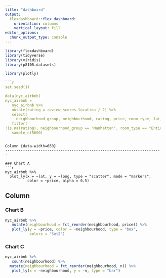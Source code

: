 ```yaml
---
title: "dashboard"
output: 
  flexdashboard::flex_dashboard:
    orientation: columns
    vertical_layout: fill
editor_options: 
  chunk_output_type: console
---
```


```r
library(flexdashboard)
library(tidyverse) 
library(viridis) 
library(p8105.datasets)

library(plotly)

```r
set.seed(1)

data(nyc_airbnb)
nyc_airbnb =
   nyc_airbnb %>%
   mutate(rating = review_scores_location / 2) %>%
   select(
     neighbourhood_group, neighbourhood, rating, price, room_type, lat, long) %>%
   filter(
!is.na(rating), neighbourhood_group == "Manhattan", room_type == "Entire home/apt", price %in% 100:500) %>%
   sample_n(5000)

```

```

Column {data-width=650}
-----------------------------------------------------------------------

### Chart A
```r
nyc_airbnb %>%
  plot_ly(x = ~lat, y = ~long, type = "scatter", mode = "markers",
          color = ~price, alpha = 0.5)

```

Column {data-width=350}
-----------------------------------------------------------------------

### Chart B

```r
nyc_airbnb %>%
   mutate(neighbourhood = fct_reorder(neighbourhood, price)) %>%
   plot_ly(y = ~price, color = ~neighbourhood, type = "box",
           colors = "Set2")
```

### Chart C

```r
nyc_airbnb %>%
   count(neighbourhood) %>%
  mutate(neighbourhood = fct_reorder(neighbourhood, n)) %>%
   plot_ly(x = ~neighbourhood, y = ~n, type = "bar")
```

